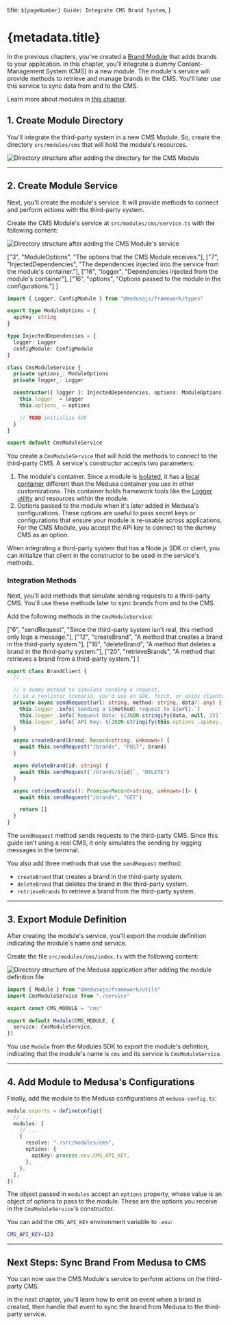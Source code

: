 
  title: `${pageNumber} Guide: Integrate CMS Brand System`,
}

# {metadata.title}

In the previous chapters, you've created a [Brand Module](../../custom-features/module/page.mdx) that adds brands to your application. In this chapter, you'll integrate a dummy Content-Management System (CMS) in a new module. The module's service will provide methods to retrieve and manage brands in the CMS. You'll later use this service to sync data from and to the CMS.

<Note>

Learn more about modules in [this chapter](../../../basics/modules/page.mdx).

</Note>

## 1. Create Module Directory

You'll integrate the third-party system in a new CMS Module. So, create the directory `src/modules/cms` that will hold the module's resources.

![Directory structure after adding the directory for the CMS Module](https://res.cloudinary.com/dza7lstvk/image/upload/v1733492447/Medusa%20Book/cms-dir-overview-1_gasguk.jpg)

---

## 2. Create Module Service

Next, you'll create the module's service. It will provide methods to connect and perform actions with the third-party system.

Create the CMS Module's service at `src/modules/cms/service.ts` with the following content:

![Directory structure after adding the CMS Module's service](https://res.cloudinary.com/dza7lstvk/image/upload/v1733492583/Medusa%20Book/cms-dir-overview-2_zwcwh3.jpg)

  ["3", "ModuleOptions", "The options that the CMS Module receives."],
  ["7", "InjectedDependencies", "The dependencies injected into the service from the module's container."],
  ["16", "logger", "Dependencies injected from the module's container"],
  ["16", "options", "Options passed to the module in the configurations."]
]

```ts title="src/modules/cms/service.ts" highlights={serviceHighlights}
import { Logger, ConfigModule } from "@medusajs/framework/types"

export type ModuleOptions = {
  apiKey: string
}

type InjectedDependencies = {
  logger: Logger
  configModule: ConfigModule
}

class CmsModuleService {
  private options_: ModuleOptions
  private logger_: Logger

  constructor({ logger }: InjectedDependencies, options: ModuleOptions) {
    this.logger_ = logger
    this.options_ = options

    // TODO initialize SDK
  }
}

export default CmsModuleService
```

You create a `CmsModuleService` that will hold the methods to connect to the third-party CMS. A service's constructor accepts two parameters:

1. The module's container. Since a module is [isolated](../../../advanced-development/modules/isolation/page.mdx), it has a [local container](../../../advanced-development/modules/container/page.mdx) different than the Medusa container you use in other customizations. This container holds framework tools like the [Logger utility](../../../debugging-and-testing/logging/page.mdx) and resources within the module.
2. Options passed to the module when it's later added in Medusa's configurations. These options are useful to pass secret keys or configurations that ensure your module is re-usable across applications. For the CMS Module, you accept the API key to connect to the dummy CMS as an option.

When integrating a third-party system that has a Node.js SDK or client, you can initialize that client in the constructor to be used in the service's methods.

### Integration Methods

Next, you'll add methods that simulate sending requests to a third-party CMS. You'll use these methods later to sync brands from and to the CMS.

Add the following methods in the `CmsModuleService`:

  ["6", "sendRequest", "Since the third-party system isn't real, this method only logs a message."],
  ["12", "createBrand", "A method that creates a brand in the third-party system."],
  ["16", "deleteBrand", "A method that deletes a brand in the third-party system."],
  ["20", "retrieveBrands", "A method that retrieves a brand from a third-party system."]
]

```ts title="src/modules/brand/services/client.ts" highlights={methodsHighlights}
export class BrandClient {
  // ...

  // a dummy method to simulate sending a request,
  // in a realistic scenario, you'd use an SDK, fetch, or axios clients
  private async sendRequest(url: string, method: string, data?: any) {
    this.logger_.info(`Sending a ${method} request to ${url}.`)
    this.logger_.info(`Request Data: ${JSON.stringify(data, null, 2)}`)
    this.logger_.info(`API Key: ${JSON.stringify(this.options_.apiKey, null, 2)}`)
  }

  async createBrand(brand: Record<string, unknown>) {
    await this.sendRequest("/brands", "POST", brand)
  }

  async deleteBrand(id: string) {
    await this.sendRequest(`/brands/${id}`, "DELETE")
  }

  async retrieveBrands(): Promise<Record<string, unknown>[]> {
    await this.sendRequest("/brands", "GET")

    return []
  }
}
```

The `sendRequest` method sends requests to the third-party CMS. Since this guide isn't using a real CMS, it only simulates the sending by logging messages in the terminal.

You also add three methods that use the `sendRequest` method:

- `createBrand` that creates a brand in the third-party system.
- `deleteBrand` that deletes the brand in the third-party system.
- `retrieveBrands` to retrieve a brand from the third-party system.

---

## 3. Export Module Definition

After creating the module's service, you'll export the module definition indicating the module's name and service.

Create the file `src/modules/cms/index.ts` with the following content:

![Directory structure of the Medusa application after adding the module definition file](https://res.cloudinary.com/dza7lstvk/image/upload/v1733492991/Medusa%20Book/cms-dir-overview-3_b0byks.jpg)

```ts title="src/modules/cms/index.ts"
import { Module } from "@medusajs/framework/utils"
import CmsModuleService from "./service"

export const CMS_MODULE = "cms"

export default Module(CMS_MODULE, {
  service: CmsModuleService,
})
```

You use `Module` from the Modules SDK to export the module's defintion, indicating that the module's name is `cms` and its service is `CmsModuleService`.

---

## 4. Add Module to Medusa's Configurations

Finally, add the module to the Medusa configurations at `medusa-config.ts`:

```ts title="medusa-config.ts"
module.exports = defineConfig({
  // ...
  modules: [
    // ...
    {
      resolve: "./src/modules/cms",
      options: {
        apiKey: process.env.CMS_API_KEY,
      },
    },
  ], 
})
```

The object passed in `modules` accept an `options` property, whose value is an object of options to pass to the module. These are the options you receive in the `CmsModuleService`'s constructor.

You can add the `CMS_API_KEY` environment variable to `.env`:

```bash
CMS_API_KEY=123
```

---

## Next Steps: Sync Brand From Medusa to CMS

You can now use the CMS Module's service to perform actions on the third-party CMS.

In the next chapter, you'll learn how to emit an event when a brand is created, then handle that event to sync the brand from Medusa to the third-party service.
